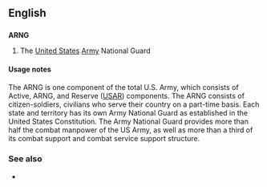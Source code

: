 ==English==

==={{initialism}}===
'''ARNG'''

# The [[United States]] [[Army]] National Guard

====Usage notes====
The ARNG is one component of the total U.S. Army, which consists of Active, ARNG, and Reserve ([[USAR]]) components. The ARNG consists of citizen-soldiers, civilians who serve their country on a part-time basis. Each state and territory has its own Army National Guard as established in the United States Constitution. The Army National Guard provides more than half the combat manpower of the US Army, as well as more than a third of its combat support and combat service support structure.

===See also===
* {{pedialite}}